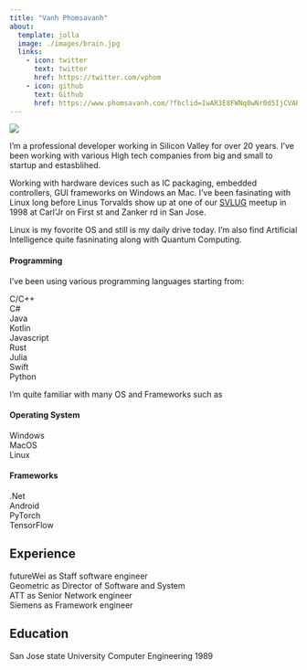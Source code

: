 ```yaml
---
title: "Vanh Phomsavanh"
about:
  template: jolla
  image: ./images/brain.jpg
  links:
    - icon: twitter
      text: twitter
      href: https://twitter.com/vphom
    - icon: github
      text: Github
      href: https://www.phomsavanh.com/?fbclid=IwAR3E8FWNq0wNr0d5IjCVARaIr5AFmcO3a-Dm-Uq4A25bB7dwipWkydVkTQM
---
```

![](./images/code3.png)

I'm a professional developer working in Silicon Valley for over 20 years. I've been working with various High tech companies from big and small to startup and estasblihed.

Working with hardware devices such as IC packaging, embedded controllers, GUI frameworks on Windows an Mac.
I've been fasinating with Linux long before Linus Torvalds show up at one of our  [SVLUG](https://www.socallinuxexpo.org/scale7x/dotorg/silicon-valley-linux-users-group.html) meetup in 1998 at Carl'Jr 
on First st and Zanker rd in San Jose. 

Linux is my fovorite OS and still is my daily drive today.
I'm also find Artificial Intelligence quite fasninating along with Quantum Computing.

#### Programming 
I've been using various programming languages starting from:   

C/C++  
C#  
Java  
Kotlin  
Javascript   
Rust  
Julia  
Swift   
Python

I'm quite familiar with many OS and Frameworks such as   

#### Operating System  
  Windows  
  MacOS  
  Linux  

#### Frameworks  
  .Net   
  Android  
  PyTorch  
  TensorFlow



## Experience

futureWei as Staff software engineer  
Geometric as Director of Software and System  
ATT as Senior Network engineer  
Siemens as Framework engineer 


## Education

San Jose state University Computer Engineering 1989

